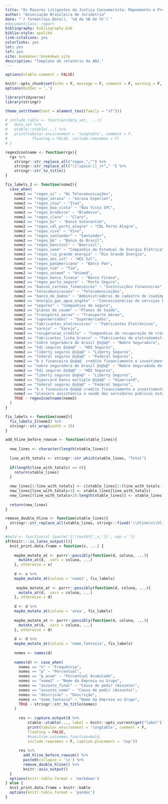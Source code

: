 ```yaml
---
title: "Os Maiores Litigantes da Justiça Consumerista: Mapeamento e Proposições"
author: "Associação Brasileira de Jurimetria"
date: "`r format(Sys.Date(), '%d de %B de %Y')`"
#documentclass: report
bibliography: bibliography.bib
biblio-style: apalike
link-citations: yes
colorlinks: yes
lot: yes
lof: yes
site: bookdown::bookdown_site
description: "Template de relatório da ABJ."
---
```


```r
options(xtable.comment = FALSE)

knitr::opts_chunk$set(echo = F, message = F, comment = F, warning = F, fig.pos = 'H')
options(OutDec = ',')
```

```r
library(tidyverse)
library(stringr)

theme_set(theme(text = element_text(family = "sf")))

# include_table <- function(data_set, ...){
#   data_set %>%
#   xtable::xtable(...) %>%
#   print(tabular.environment = 'longtable', comment = F,
#           floating = FALSE, include.rownames = F)
# }

regex2coolname <- function(rgx){
  rgx %>% 
    stringr::str_replace_all("regex_","") %>% 
    stringr::str_replace_all("([:space:]|_)+"," ") %>% 
    stringr::str_to_title()
}

fix_labels_2 <- function(nome2){
  case_when(
    nome2 == "regex_oi" ~ "Oi Telecomunicações",
    nome2 == "regex_serasa" ~ "Serasa Experian",
    nome2 == "regex_itau" ~ "Itaú",
    nome2 == "regex_boa_vista" ~ "Boa Vista SPC",
    nome2 == "regex_bradesco" ~ "Bradesco",
    nome2 == "regex_claro" ~ "Claro",
    nome2 == "regex_bv" ~ "Banco Votorantim",
    nome2 == "regex_cdl_porto_alegre" ~ "CDL Porto Alegre",
    nome2 == "regex_vivo" ~ "Vivo",
    nome2 == "regex_santander" ~ "Santander",
    nome2 == "regex_bb" ~ "Banco do Brasil",
    nome2 == "regex_banrisul" ~ "Banrisul",
    nome2 == "regex_ceee" ~ "Companhia de Estadual de Energia Elétrica",
    nome2 == "regex_rio_grande_energia" ~ "Rio Grande Energia",
    nome2 == "regex_aes_sul" ~ "AES Sul",
    nome2 == "regex_panamericano" ~ "Banco Pan",
    nome2 == "regex_tim" ~ "Tim",
    nome2 == "regex_unimed" ~ "Unimed",
    nome2 == "regex_banco_finasa" ~ "Banco Finasa",
    nome2 == "regex_porto_seguro" ~ "Porto Seguro",
    nome2 == "bancos_cartoes_financeiras" ~ "Instituições Financeiras",
    nome2 == "telecomunicacoes" ~ "Telecomunicações",
    nome2 == "banco_de_dados" ~ "Administradoras de cadastro de inadimplentes",
    nome2 == "energia_gas_agua_esgoto" ~ "Concessionárias de serviços básicos",
    nome2 == "seguros" ~ "Companhias de seguro",
    nome2 == "planos_de_saude" ~ "Planos de Saúde",
    nome2 == "transporte_aereo" ~ "Transporte Aéreo",
    nome2 == "supermercados" ~ "Supermercados",
    nome2 == "fabricantes_eletrocnicos" ~ "Fabricantes Eletrônicos",
    nome2 == "varejo" ~ "Varejo",
    nome2 == "recuperacao_credito" ~ "Companhias de recuperação de crédito",
    nome2 == "fabricantes_linha_branca" ~ "Fabricantes de eletrodomésticos da linha branca",
    nome2 == "nobre seguradora do brasil @s@a@" ~ "Nobre Seguradora",
    nome2 == "hdi seguros @s@a@" ~ "HDI Seguros",
    nome2 == "liberty seguros @s@a@" ~ "Liberty Seguros",
    nome2 == "federal seguros @s@a@" ~ "Federal Seguros",
    nome2 == "b v financeira @s@a@  credito financiamento e investimento" ~ "BV Financeira",
    nome2 == "nobre seguradora do brasil @s@a@" ~ "Nobre Seguradoda do Brasil",
    nome2 == "hdi seguros @s@a@" ~ "HDI Seguros",
    nome2 == "liberty seguros @s@a@" ~ "Liberty Seguros",
    nome2 == "hipercard banco multiplo @s@a@" ~ "Hipercard",
    nome2 == "federal seguros @s@a@" ~ "Federal Seguros",
    nome2 == "b v financeira @s@a@ credito financiamento e investimento" ~ "Banco Votorantim",
    nome2 == "planserv assistencia a saude dos servidores publicos estaduais" ~ "Planserv",
    TRUE ~ regex2coolname(nome2)
  )
}

fix_labels <- function(nome2){
  fix_labels_2(nome2) %>% 
  stringr::str_wrap(width = 15)
}

add_hline_before_rowsum <- function(xtable_lines){
  
  new_lines <- character(length(xtable_lines))
  
  line_with_totals <- stringr::str_which(xtable_lines, "Total")
  
  if(length(line_with_totals) == 0){
    return(xtable_lines)
  }
  
  new_lines[1:line_with_totals] <- c(xtable_lines[1:(line_with_totals-1)], "\\hline")
  new_lines[line_with_totals+1] <- xtable_lines[line_with_totals]
  new_lines[(line_with_totals+2):length(xtable_lines)] <- xtable_lines[(line_with_totals+2):length(xtable_lines)]
  
  return(new_lines)
}

remove_double_hline <- function(xtable_lines){
  stringr::str_replace_all(xtable_lines, stringr::fixed('\\hline\n\\hline\n'), '\\hline\n')
}

#bold <- function(x) {paste('{\\textbf{',x,'}}', sep ='')}
if(knitr:::is_latex_output()){
  knit_print.data.frame = function(x, ...) {
  
    maybe_mutate_at <- purrr::possibly(function(d, coluna, ...){
      mutate_at(d, .vars = coluna, ...)
    }, otherwise = x)
    
    d <- x %>% 
    maybe_mutate_at(coluna = 'nome2', fix_labels)
    
     maybe_mutate_at <- purrr::possibly(function(d, coluna, ...){
      mutate_at(d, .vars = coluna, ...)
    }, otherwise = d)
    
    d <- d %>% 
    maybe_mutate_at(coluna = 'area', fix_labels)
    
    maybe_mutate_at <- purrr::possibly(function(d, coluna, ...){
      mutate_at(d, .vars = coluna, ...)
    }, otherwise = d)
    
    d <- d %>% 
    maybe_mutate_at(coluna = 'nome_fantasia', fix_labels)
    
    nomes <- names(d)
    
    names(d) <- case_when(
      nomes == "n" ~ "Frequência",
      nomes == "p" ~ "Percentual", 
      nomes == "p_acum" ~ "Percentual Acumulado",
      nomes == "nome2" ~ "Nome da Empresa ou Grupo",
      nomes == "assunto_final" ~ "Causa de pedir (Assunto)",
      nomes == "assunto_nome" ~ "Causa de pedir (Assunto)",
      nomes == "descricao" ~ "Descrição",
      nomes == "nome_fantasia" ~ "Nome da Empresa ou Grupo",
      TRUE ~ stringr::str_to_title(nomes)
    )
  
      res <- capture.output(d %>% 
          xtable::xtable(..., label = knitr::opts_current$get("label")) %>% 
          print(tabular.environment = 'longtable', comment = F,
          floating = FALSE,
          #sanitize.colnames.function=bold,
          include.rownames = F, caption.placement = 'top'))
    
      res %>% 
        add_hline_before_rowsum() %>%
        paste0(collapse = '\n') %>%
        remove_double_hline() %>% 
        knitr::asis_output()
  }
  options(knitr.table.format = 'markdown')
} else {
  knit_print.data.frame = knitr::kable
  options(knitr.table.format = 'pandoc')
}
```


